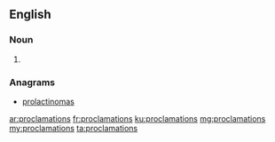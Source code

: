 ==English==

===Noun===
{{head|en|plural}}

# {{plural of|proclamation|lang=en}}

===Anagrams===
* [[prolactinomas#English|prolactinomas]]

[[ar:proclamations]]
[[fr:proclamations]]
[[ku:proclamations]]
[[mg:proclamations]]
[[my:proclamations]]
[[ta:proclamations]]